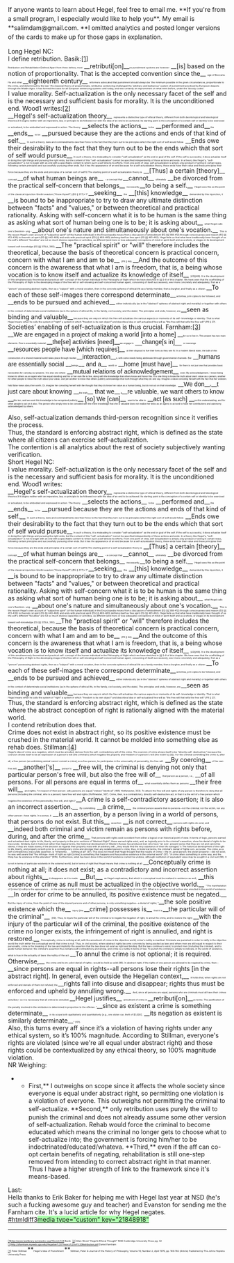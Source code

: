 If anyone wants to learn about Hegel, feel free to email me. **<span style="line-height: 1.5;">If you're from a small program, I especially would like to help you</span>**<span style="line-height: 1.5;">. My email is</span> **<span style="line-height: 1.5;">salimdam@gmail.com. </span>**<span style="line-height: 1.5;">I omitted analytics and posted longer versions of the cards to make up for those gaps in explanation.</span>

<span style="display: block; text-align: left;">Long Hegel NC:</span><span style="display: block; text-align: left;">
</span>
<span style="display: block; text-align: left;"><span style="display: block; text-align: left;">I define retribution. Basik:[[home#_ftn1|[1]]]</span></span>
<span style="display: block; text-align: left;"><span style="display: block; text-align: left;"><span style="font-size: 4pt;">Retribution and Rehabilitation Defined Apart from three strikes, most</span> __retributi[on]__<span style="font-size: 4pt;">ve punishment systems are however</span> __[is] based on the notion of proportionality. That is the accepted convention since the__ <span style="font-size: 4pt;">age of Beccaria. He and other </span>__eighteenth century__ <span style="font-size: 4pt;">reformers advocated that punishment should always be 'the minimum possible in the given circumstances, proportionate to the crime, and determined by the law.' His classical theory of proportionate, retributive sentencing challenged the 'arbitrary and barbarous' system of punishment practised by European despots through the Middle Ages. It has formed the basis for all European sentencing systems until today, and was certainly an improvement on what went before, under the 'bloody codes'.</span></span></span>
<span style="display: block; text-align: left;">
</span>
<span style="display: block; text-align: left;"><span style="display: block; text-align: left;">I value morality. Self-actualization is the only necessary facet of the self and is the necessary and sufficient basis for morality. It is the unconditioned end. Wood1 writes:[[home#_ftn2|[2]]]</span></span>
__Hegel's self-actualization theory__ <span style="font-size: 4pt;">represents a distinctive type of ethical theory, different from both deontological and teleological theories.9 It begins neither with an imperative, law, or principle to be followed nor with the idea of an end to be achieved. Its starting point is the conception of a certain self or identity to be exercised or actualized, to be embodied and expressed in action. The theory</span> __selects the actions__ <span style="font-size: 4pt;">to be</span> __performed and__<span style="font-size: 4pt;"> the</span> __ends__ <span style="font-size: 4pt;">to be</span> __pursued because they are the actions and ends of that kind of self.__ <span style="font-size: 4pt;">In such a theory, laws and commandments owe their force to the fact that they turn out to be principles which the right sort of self would follow.</span> __Ends owe their desirability to the fact that they turn out to be the ends which that sort of self would pursue__<span style="font-size: 4pt;">. In such a theory, it is misleading to consider "self-actualization" as the end or goal of the self. If the self is successful, it does actualize itself in doing the right things and pursuing the right ends; but the content of this "self- actualization" cannot be specified independently of those actions and ends. In a theory like Hegel's, "self-actualization" is not to begin with an end with a specifiable content to which such a self directs its efforts. From one point of view, self-actualization is simply a by-product of acting in certain ways, following certain principles and successfully pursuing other ends. But it has the appearance of an end because for a self-actualization theory, these ends have their value and these principles their force because they are the ends and principles of a certain sort of self.10 The starting point of a self-actualization theory is</span> __[Thus] a certain [theory]__ <span style="font-size: 4pt;">concept </span>__of what human beings are__ <span style="font-size: 4pt;">- a concept that </span>__cannot__ <span style="font-size: 4pt;">ultimately</span> __be divorced from the practical self-concern that belongs__ <span style="font-size: 4pt;">necessarily </span>__to being a self.__ <span style="font-size: 4pt;">Hegel sees this as the point of the classical injunction Gnothi seauton ("Know thyself") (EG § 377)* 1° </span>__seeking__ <span style="font-size: 4pt;">the</span> __[this] knowledge__ <span style="font-size: 4pt;">demanded by this injunction, it </span>__is bound to be inappropriate to try to draw any ultimate distinction between "facts" and "values," or between theoretical and practical rationality. Asking with self-concern what it is to be human is the same thing as asking what sort of human being one is to be; it is asking about__ <span style="font-size: 4pt;">what Hegel calls one's Bestimm- ung - </span>__about one's nature and simultaneously about one's vocation.__ <span style="font-size: 4pt;">This is the reason Hegel's own account of "subjective spirit" (of the human individual) in the Encyclopedia moves from a discussion of embodiment (EG §§ 388-412) through consciousness and reason (EG §§ 413-439) to theoreti­ cal spirit (EG §§ 440-468) and ends with practical spirit (EG §§ 469-480) defining itself as free spirit (EG §§ 481-482). Hegel tells us that what have traditionally been thought of as the self's different "faculties" are not so much diverse capacities or activities, as different (and more or less adequate) conceptions of mind or spirit itself and as a whole, or stages in its development toward self-knowledge (EG §§ 379,A, 380). </span>__The "practical spirit" or "will" therefore includes the theoretical, because the basis of theoretical concern is practical concern, concern with what I am and am to be__ <span style="font-size: 4pt;">(PR § 4A). </span>__And the outcome of this concern is the awareness that what I am is freedom, that is, a being whose vocation is to know itself and actualize its knowledge of itself__ <span style="font-size: 4pt;">(£G§48i). It is the development of this simultaneously theoretical and practical self- concept of the human individual in the Philosophy of Right which we have sketched in §§ 5-8 of this chapter. We have seen that the scaffolding of the Philosophy of Right is the developing image of the free will or self-knowing and self-concerned human agent, conceiving of itself successively, ever more concretely and adequately, first as a "person" possessing abstract rights, then as a "subject" with a moral vocation, then in the concrete spheres of ethical life as a family member, then a burgher, and finally as a citizen. </span>__To each of these self-images there correspond determinate__<span style="font-size: 4pt;"> activities, prin­ ciples to be followed, and</span> __ends to be pursued and achieved__<span style="font-size: 4pt;">, either individu­ ally (as in the "abstract" spheres of abstract right and morality) or together with others in the context of determinate social institutions (as in the sphere of ethical life, in the family, civil society, and the state). The principles and ends, however, are </span>__seen as binding and valuable__<span style="font-size: 4pt;"> because they are ways in which the free will actualizes the various aspects or moments of its self- knowledge or identity. That is what Hegel means when he calls the system of "right" a system in which "freedom is its own object" and describes Idea or self-actualized free will as "the free will that wills the free will" (PR § 27).</span>
<span style="display: block; text-align: left;">
</span>
<span style="display: block; text-align: left;"><span style="display: block; text-align: left;">Societies’ enabling of self-actualization is thus crucial. Farnham:[[home#_ftn3|[3]]]</span></span>
__<span style="font-family: Arial;">We are engaged in a project of making a world [into a home] </span>__<span style="font-family: Arial; font-size: 4pt;">for us to live in. This project has two main elements. One is essentially material: </span>__<span style="font-family: Arial;">the[se] activities [need]</span>__<span style="font-family: Arial; font-size: 4pt;">we engage in</span><span style="font-family: Arial;"> __change[s in]__ </span><span style="font-family: Arial; font-size: 4pt;">or rearrange </span>__<span style="font-family: Arial;">resources people have [which requires]</span>__ <span style="font-family: Arial; font-size: 4pt;">at their disposal to live their lives as they see ﬁt. In a modern liberal state, the bulk of this construction of a shared material world takes place through market </span>__<span style="font-family: Arial;">interaction</span>__<span style="font-family: Arial; font-size: 4pt;">s, with some needs being addressed through governmental channels. But</span> __<span style="font-family: Arial;">humans are essentially social </span>__<span style="font-family: Arial; font-size: 4pt;">beings,</span>__<span style="font-family: Arial;"> and a</span>__ <span style="font-family: Arial; font-size: 4pt;">world or</span> __<span style="font-family: Arial;">home [must have]</span>__ <span style="font-family: Arial; font-size: 4pt;">for them is not just one that provides basic necessities for carrying out projects. It is also one where</span> __<span style="font-family: Arial;">mutual relations of acknowledgement</span>__ <span style="font-family: Arial; font-size: 4pt;">exist. By acknowledgement, I mean being known to others as an agent who has equal standing and his or her own life to live, along with the knowledge that others know and honor this. It is one thing to know the truth about one’s value as a person, another for other people to know the truth about your value, and yet another to know that others publicly acknowledge that truth through what they do and say. Imagine a slave consoling herself with the fact that her violators hold false views about her worth. Or, imagine her consoling herself with the thought that they do know her value as a human being, but do not act on that knowledge.</span> __<span style="font-family: Arial;">We don</span>__<span style="font-family: Arial; font-size: 4pt;">o</span>__<span style="font-family: Arial;">t just care about knowing </span>__<span style="font-family: Arial; font-size: 4pt;">the truth</span>__<span style="font-family: Arial;"> that we</span>__<span style="font-family: Arial; font-size: 4pt;"> a</span>__<span style="font-family: Arial;">re valuable, we want others to know </span>__<span style="font-family: Arial; font-size: 4pt;">this too, and we want this knowledge to be recognized publicly.</span>__<span style="font-family: Arial;"> [so] We [can]</span>__ <span style="font-family: Arial; font-size: 4pt;">want to be able to</span> __<span style="font-family: Arial;">act [as such] </span>__<span style="font-family: Arial; font-size: 4pt;">on this understanding, and for other people to act on it also. The person who simply tries to be consoled with the mere knowledge that she is valuable does not realize her telos as an agent, to act and to have her contributions and autonomy acknowledged by others.</span>

<span style="display: block; text-align: left;"><span style="color: #1a1a18; display: block; text-align: left;">Also, self-actualization demands third-person recognition since it verifies the process. </span></span>
<span style="display: block; text-align: left;">
</span>
<span style="display: block; text-align: left;"><span style="color: #1a1a18; display: block; text-align: left;">Thus, the standard is enforcing abstract right, which is defined as the state where all citizens can exercise self-actualization.</span></span>
<span style="display: block; text-align: left;">
</span>
<span style="display: block; text-align: left;"><span style="display: block; text-align: left;">The contention is all analytics about the rest of society subjectively wanting verification.</span></span>
<span style="display: block; text-align: left;">
</span>
<span style="display: block; text-align: left;">Short Hegel NC:</span><span style="display: block; text-align: left;">
</span>
<span style="display: block; text-align: left;"><span style="display: block; text-align: left;">I value morality. Self-actualization is the only necessary facet of the self and is the necessary and sufficient basis for morality. It is the unconditioned end. Wood1 writes:</span></span>
__Hegel's self-actualization theory__ <span style="font-size: 4pt;">represents a distinctive type of ethical theory, different from both deontological and teleological theories.9 It begins neither with an imperative, law, or principle to be followed nor with the idea of an end to be achieved. Its starting point is the conception of a certain self or identity to be exercised or actualized, to be embodied and expressed in action. The theory</span> __selects the actions__ <span style="font-size: 4pt;">to be</span> __performed and__<span style="font-size: 4pt;"> the</span> __ends__ <span style="font-size: 4pt;">to be</span> __pursued because they are the actions and ends of that kind of self.__ <span style="font-size: 4pt;">In such a theory, laws and commandments owe their force to the fact that they turn out to be principles which the right sort of self would follow.</span> __Ends owe their desirability to the fact that they turn out to be the ends which that sort of self would pursue__<span style="font-size: 4pt;">. In such a theory, it is misleading to consider "self-actualization" as the end or goal of the self. If the self is successful, it does actualize itself in doing the right things and pursuing the right ends; but the content of this "self- actualization" cannot be specified independently of those actions and ends. In a theory like Hegel's, "self-actualization" is not to begin with an end with a specifiable content to which such a self directs its efforts. From one point of view, self-actualization is simply a by-product of acting in certain ways, following certain principles and successfully pursuing other ends. But it has the appearance of an end because for a self-actualization theory, these ends have their value and these principles their force because they are the ends and principles of a certain sort of self.10 The starting point of a self-actualization theory is</span> __[Thus] a certain [theory]__ <span style="font-size: 4pt;">concept </span>__of what human beings are__ <span style="font-size: 4pt;">- a concept that </span>__cannot__ <span style="font-size: 4pt;">ultimately</span> __be divorced from the practical self-concern that belongs__ <span style="font-size: 4pt;">necessarily </span>__to being a self.__ <span style="font-size: 4pt;">Hegel sees this as the point of the classical injunction Gnothi seauton ("Know thyself") (EG § 377)* 1° </span>__seeking__ <span style="font-size: 4pt;">the</span> __[this] knowledge__ <span style="font-size: 4pt;">demanded by this injunction, it </span>__is bound to be inappropriate to try to draw any ultimate distinction between "facts" and "values," or between theoretical and practical rationality. Asking with self-concern what it is to be human is the same thing as asking what sort of human being one is to be; it is asking about__ <span style="font-size: 4pt;">what Hegel calls one's Bestimm- ung - </span>__about one's nature and simultaneously about one's vocation.__ <span style="font-size: 4pt;">This is the reason Hegel's own account of "subjective spirit" (of the human individual) in the Encyclopedia moves from a discussion of embodiment (EG §§ 388-412) through consciousness and reason (EG §§ 413-439) to theoreti­ cal spirit (EG §§ 440-468) and ends with practical spirit (EG §§ 469-480) defining itself as free spirit (EG §§ 481-482). Hegel tells us that what have traditionally been thought of as the self's different "faculties" are not so much diverse capacities or activities, as different (and more or less adequate) conceptions of mind or spirit itself and as a whole, or stages in its development toward self-knowledge (EG §§ 379,A, 380). </span>__The "practical spirit" or "will" therefore includes the theoretical, because the basis of theoretical concern is practical concern, concern with what I am and am to be__ <span style="font-size: 4pt;">(PR § 4A). </span>__And the outcome of this concern is the awareness that what I am is freedom, that is, a being whose vocation is to know itself and actualize its knowledge of itself__ <span style="font-size: 4pt;">(£G§48i). It is the development of this simultaneously theoretical and practical self- concept of the human individual in the Philosophy of Right which we have sketched in §§ 5-8 of this chapter. We have seen that the scaffolding of the Philosophy of Right is the developing image of the free will or self-knowing and self-concerned human agent, conceiving of itself successively, ever more concretely and adequately, first as a "person" possessing abstract rights, then as a "subject" with a moral vocation, then in the concrete spheres of ethical life as a family member, then a burgher, and finally as a citizen. </span>__To each of these self-images there correspond determinate__<span style="font-size: 4pt;"> activities, prin­ ciples to be followed, and</span> __ends to be pursued and achieved__<span style="font-size: 4pt;">, either individu­ ally (as in the "abstract" spheres of abstract right and morality) or together with others in the context of determinate social institutions (as in the sphere of ethical life, in the family, civil society, and the state). The principles and ends, however, are </span>__seen as binding and valuable__<span style="font-size: 4pt;"> because they are ways in which the free will actualizes the various aspects or moments of its self- knowledge or identity. That is what Hegel means when he calls the system of "right" a system in which "freedom is its own object" and describes Idea or self-actualized free will as "the free will that wills the free will" (PR § 27).</span>
<span style="display: block; text-align: left;">
</span>
<span style="display: block; text-align: left;"><span style="color: #1a1a18; display: block; text-align: left;">Thus, the standard is enforcing abstract right, which is defined as the state where the abstract conception of right is rationally aligned with the material world.</span></span>
<span style="display: block; text-align: left;">
</span>
<span style="display: block; text-align: left;"><span style="display: block; text-align: left;">I contend retribution does that.</span></span>
<span style="display: block; text-align: left;">
</span>
<span style="display: block; text-align: left;"><span style="display: block; text-align: left;">Crime does not exist in abstract right, so its positive existence must be crushed in the material world. It cannot be molded into something else as rehab does. Stillman:[[home#_ftn4|[4]]]</span></span>
<span style="font-size: 4pt;">Hegel's idea of crime as a negation, which must be annulled, derives from the self- contradictory will of the crime. The coercion of crime shows itself to be "directly self- destructive," because the coercion shows itself to be an expression of a person's will (the criminal's) which negates the property and freedom of a person's will (the victim's) (92). For the criminal committing the crime is, after all, a free person (an unthinking animal cannot commit a crime); as a free person, he participates in the universality of personality, the free will.</span> __By coercing__<span style="font-size: 4pt;">, of his own free will, </span>__another[‘s]__ <span style="font-size: 4pt;">person's</span> __free will, the criminal is denying not only that particular person's free will, but also the free will of__ <span style="font-size: 4pt;">that person as a person, i.e.,</span> __of all persons. For all persons are equal in terms of__ <span style="font-size: 4pt;">what essentially defies them as persons: </span>__their free will__ <span style="font-size: 4pt;">and rights; "in respect of their person- ality persons are equal," indeed "identical" (49R; Hotfaneister, 333). To attack the free will and rights of any person is therefore to deny that all persons (including the criminal, who is a person) have free will and rights (Hoffmeister, 367). Crime, then, is a contradictory, directly self-destructive act, in that it is the will of a free person which negates the existence of free personality, free will, and right.7 </span>__A crime is a self-contradictory assertion; it is also an incorrect assertion.__ <span style="font-size: 4pt;">By committing</span> __a crime,__ <span style="font-size: 4pt;">the criminal person asserts that no persons--not the criminal, nor the victim, nor any other person--have rights. In a sense, it</span> __is an assertion, by a person living in a world of persons, that persons do not exist. But this__ <span style="font-size: 4pt;">assertion</span> __is not correct__<span style="font-size: 4pt;">: persons with rights do exist, and</span> __indeed both criminal and victim remain as persons with rights before, during, and after the crime__<span style="font-size: 4pt;">. That persons with rights exist is evident from either a logical or an historical point of view. In terms of logic, persons earned and actualized their rights to life, liberty, and property in the prior sections of "Abstract Right"; these earned rights exist, and, as logically prior to the criminal's assertion, show his denial of rights to be inaccurate. Similarly, but in historical rather than logical terms, the historical development of Western Europe has produced men who have "an ever- present sense that they are not and cannot be slaves; if they are made slaves, if the decision as regards their property rests with an arbitrary will.., they would find the very substance of their life outraged.''s The historical development of the right to life, liberty, and property is both prior to a contemporary crime and stronger than any isolated person's crime; thus, in historical terms, the criminal's denial of fights is in- accurate. The crime, as a self-contradictory, inaccurate assertion, is "inherently . . . nothing at all" (97). This does not mean that Hegel thought that the results of crime---the in- jured person, the stolen property---did not exist; he was well aware that "the infringe- ment of right as right [crime] is something that happens and has positive existence in the external world" (97). "A crime alters something in some way, and the thing has its existence in this alteration" (97A). Furthermore, what has been done in the world of existence cannot be undone, although restitution of equivalent value may be sought in a civil suit (98). It is not in terms of particular existents in the external world, but in terms of right that Hegel means that crime is nothing at all. </span>__Conceptually crime is nothing at all; it does not exist; as a contradictory and incorrect assertion about rights__<span style="font-size: 4pt;">, it disappears as it is made.</span> __But,__ <span style="font-size: 4pt;">as Hegel emphasizes, that which is conceptual must be realized in existence as well;</span> __this essence of crime as null must be actualized in the objective world.__ <span style="font-size: 4pt;">"The manifestation of [crime's] nullity is the appearance.... in the external world, of the annihilation of the infringement," the annulling of crime (97). What is in substance null is thus also annulled in the world of existence. </span>__In order for crime to be annulled, its positive existence must be negated.__ <span style="font-size: 4pt;">But the injury of crime, from the point of view of the injured persons and of other persons, is only something negative--a denial of rights; "</span>__the sole positive existence which the__ <span style="font-size: 4pt;">injury [the </span>__crime] possesses is__ <span style="font-size: 4pt;">that it is </span>__the particular will of the criminal"__ <span style="font-size: 4pt;">(99). Thus, to injure the particular will of the criminal is to negate the negation of right, to annul the crime, and to restore the right; </span>__with the injury of the particular will of the criminal, the positive existence of the crime no longer exists, the infringement of right is annulled, and right is restored.__ <span style="font-size: 4pt;">Conceptually, crime is nothing at all; with the annulment of crime in the objective world, crime's nullity is manifest. Criminals are punished in order to ratify in the objective world the truth within the conceptual world: that crime is null. Thus, in civil society, where abstract rights become concrete by being posited as laws and where men are still equal in respect to their personality, crime is the breaking of the law and implicitly the assertion that the law does not exist as right and binding. But the laws continue to exist, to protect men (including the criminal), and to guide human behavior; the criminal's assertion thus remains self-contradictory and wrong, and crime is a nullity in terms of law. To punish the criminal is simply to indicate, in the world of existence, what is true in the actuality of laws: the nullity of the act. </span>__To annul the crime is not optional; it is required. Otherwise,__ <span style="font-size: 4pt;">the crime and its im- plicit denial of rights--would be held as valid (99). In abstract right, if the rights of one person are allowed to be negated by crime, then--</span>__since persons are equal in rights--all persons lose their rights [in the abstract right]. In general, even outside the Hegelian context,__ <span style="font-size: 4pt;">it holds that, when rights are not enforced and denials of them not refuted, the </span>__rights fall into disuse and disappear; rights thus must be enforced and upheld by annulling wrong.__ <span style="font-size: 4pt;">And, since all persons are equal, persons who are criminals must all have their crimes annulled;~ so it is necessary that all crimes be annulled. </span>__Hegel justifies__ <span style="font-size: 4pt;">annulment of crime in </span>__retributi[on]__<span style="font-size: 4pt;">ve terms. The justification of the penalty involved in the retribution is determined in proportion to the offense: "</span>__since as existent a crime is something determinate__ <span style="font-size: 4pt;">in its scope both qualitatively and quantitatively [e.g., one stolen car, theft of $1,000],</span> __its negation as existent is similarly determinate__<span style="font-size: 4pt;">" (101).</span>
<span style="display: block; text-align: left;">
</span>
<span style="display: block; text-align: left;"><span style="display: block; text-align: left;">Also, this turns every aff since it’s a violation of having rights under any ethical system, so it’s 100% magnitude. According to Stillman, everyone's rights are violated (since we're all equal under abstract right) and those rights could be contextualized by any ethical theory, so 100% magnitude violation.</span></span>
<span style="display: block; text-align: left;">
</span>
<span style="display: block; text-align: left;">NR Weighing:</span>
**First,** I outweighs on scope since it affects the whole society since everyone is equal under abstract right, so permitting one violation is a violation of everyone. This outweighs not permitting the criminal to self-actualize. **Second,** <span style="line-height: 1.5;">only retribution uses purely the will to punish the criminal and does not already assume some other version of self-actualization. Rehab would force the criminal to become educated which means the criminal no longer gets to choose what to self-actualize into; the government is forcing him/her to be indoctrinated/educated/whateva. **Third,** even if the aff can co-opt certain benefits of negating, rehabilitation is still one-step removed from intending to correct abstract right in that manner. Thus I have a higher strength of link to the framework since it's means-based.</span>
<span style="display: block; text-align: left;">
</span>
<span style="display: block; text-align: left;">Last:</span>
Hella thanks to Erik Baker for helping me with Hegel last year at NSD (he's such a fucking awesome guy and teacher) and Evanston for sending me the Farnham cite. It's a lucid article for why Hegel negates.
<span style="display: block; text-align: left;">
</span><span style="display: block; text-align: left;">[[#htmldiff3]]<span style="background-color: #aaffaa; color: #008800; text-decoration: inherit;">[[media type="custom" key="21848918"]]</span></span>
----
<span style="font-size: 4pt;">[[home#_ftnref|[1]]][[http://www.lawlibrary.ie/viewdoc.asp?Docid=144]] Bacik</span>
<span style="font-size: 4pt;">[[home#_ftnref|[2]]] Allen Wood “Hegel’s Ethical Thought” 1990 Cambridge University Press pg. 32</span>
<span style="font-size: 4pt;">[[home#_ftnref|[3]]][[http://dfarnham.myweb.uga.edu/Hegelian%20Theory%20of%20Retribution.pdf]] Daniel Farnham</span>
<span style="display: block; text-align: left;"><span style="display: block; text-align: left;"><span style="font-size: 4pt;">[[home#_ftnref|[4]]] Peter Stillman </span>**<span style="font-size: 4pt;">Hegel's Idea of Punishment </span>**<span style="font-size: 4pt;">Stillman, Peter G.Journal of the History of Philosophy, Volume 14, Number 2, April 1976, pp. 169-182 (Article) Published by The Johns Hopkins University Press</span></span></span>